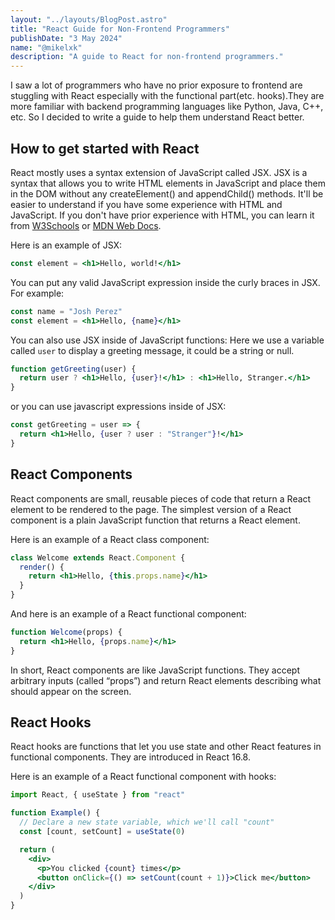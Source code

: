 ```yaml
---
layout: "../layouts/BlogPost.astro"
title: "React Guide for Non-Frontend Programmers"
publishDate: "3 May 2024"
name: "@mikelxk"
description: "A guide to React for non-frontend programmers."
---
```



<Cool name={frontmatter.name} />

I saw a lot of programmers who have no prior exposure to frontend are stuggling with React especially with the functional part(etc. hooks).They are more familiar with backend programming languages like Python, Java, C++, etc. So I decided to write a guide to help them understand React better.

## How to get started with React

React mostly uses a syntax extension of JavaScript called JSX. JSX is a syntax that allows you to write HTML elements in JavaScript and place them in the DOM without any createElement() and appendChild() methods.
It'll be easier to understand if you have some experience with HTML and JavaScript.
If you don't have prior experience with HTML, you can learn it from [W3Schools](https://www.w3schools.com/html/) or [MDN Web Docs](https://developer.mozilla.org/en-US/docs/Web/HTML).

Here is an example of JSX:

```jsx
const element = <h1>Hello, world!</h1>
```

You can put any valid JavaScript expression inside the curly braces in JSX. For example:

```jsx
const name = "Josh Perez"
const element = <h1>Hello, {name}</h1>
```

You can also use JSX inside of JavaScript functions:
Here we use a variable called `user` to display a greeting message, it could be a string or null.

```jsx
function getGreeting(user) {
  return user ? <h1>Hello, {user}!</h1> : <h1>Hello, Stranger.</h1>
}
```

or you can use javascript expressions inside of JSX:

```jsx
const getGreeting = user => {
  return <h1>Hello, {user ? user : "Stranger"}!</h1>
}
```

## React Components

React components are small, reusable pieces of code that return a React element to be rendered to the page. The simplest version of a React component is a plain JavaScript function that returns a React element.

Here is an example of a React class component:

```jsx
class Welcome extends React.Component {
  render() {
    return <h1>Hello, {this.props.name}</h1>
  }
}
```

And here is an example of a React functional component:

```jsx
function Welcome(props) {
  return <h1>Hello, {props.name}</h1>
}
```

In short, React components are like JavaScript functions. They accept arbitrary inputs (called “props”) and return React elements describing what should appear on the screen.

## React Hooks

React hooks are functions that let you use state and other React features in functional components. They are introduced in React 16.8.

Here is an example of a React functional component with hooks:

```jsx
import React, { useState } from "react"

function Example() {
  // Declare a new state variable, which we'll call "count"
  const [count, setCount] = useState(0)

  return (
    <div>
      <p>You clicked {count} times</p>
      <button onClick={() => setCount(count + 1)}>Click me</button>
    </div>
  )
}
```
